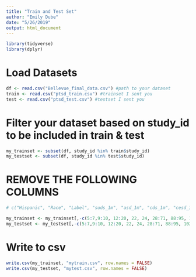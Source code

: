 ```yaml
---
title: "Train and Test Set"
author: "Emily Dube"
date: "5/26/2019"
output: html_document
---
```


```r
library(tidyverse)
library(dplyr)
```

# __Load Datasets__
```r
df <- read.csv("Bellevue_final_data.csv") #path to your dataset
train <- read.csv("ptsd_train.csv") #trainset I sent you
test <- read.csv("ptsd_test.csv") #testset I sent you
```

# __Filter your dataset based on study_id to be included in train & test__
```r
my_trainset <- subset(df, study_id %in% train$study_id)
my_testset <- subset(df, study_id %in% test$study_id)
```

# __REMOVE THE FOLLOWING COLUMNS__
```r
# c("Hispanic", "Race", "Label", "suds_1m", "asd_1m", "cds_1m", "cesd_1m", "k6_1m", "lss_1m", "pact_forwardfocusraw_1m", "pact_traumafocusraw_1m", "pact_flex1raw_1m", "pact_flex2raw_1m", "panas_positive", "panas_negativepcl5_1m", "scl_total_1m_23", "scl_anx_1m_23", "scl_dep_1m", "scl_phob_1m",  "scl_som_1m", "scl_total_1m", "scl_anx_1m", "psqi_global_1m")

my_trainset <- my_trainset[,-c(5:7,9:10, 12:20, 22, 24, 28:71, 88:95, 102)]
my_testset <- my_testset[,-c(5:7,9:10, 12:20, 22, 24, 28:71, 88:95, 102)]
```

# __Write to csv__
```r
write.csv(my_trainset, "mytrain.csv", row.names = FALSE)
write.csv(my_testset, "mytest.csv", row.names = FALSE)
```


